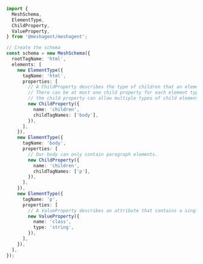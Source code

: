 ```typescript Typescript
import {
  MeshSchema,
  ElementType,
  ChildProperty,
  ValueProperty,
} from '@meshagent/meshagent';

// Create the schema
const schema = new MeshSchema({
  rootTagName: 'html',
  elements: [
    new ElementType({
      tagName: 'html',
      properties: [
        // A ChildProperty describes the type of children that an element allows.
        // There can be at most one child property for each element type, but
        // the child property can allow multiple types of child elements.
        new ChildProperty({
          name: 'children',
          childTagNames: ['body'],
        }),
      ],
    }),
    new ElementType({
      tagName: 'body',
      properties: [
        // Our body can only contain paragraph elements.
        new ChildProperty({
          name: 'children',
          childTagNames: ['p'],
        }),
      ],
    }),
    new ElementType({
      tagName: 'p',
      properties: [
        // A ValueProperty describes an attribute that contains a single value.
        new ValueProperty({
          name: 'class',
          type: 'string',
        }),
      ],
    }),
  ],
});


```

